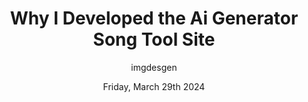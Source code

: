 ---
date: 'Friday, March 29th 2024'
title: Why I Developed the Ai Generator Song Tool Site
author: imgdesgen
description:  Inspired by cherished old photos, I created the Ai Generator Song tool to use AI for deeper, emotional interpretations of images. The tool provides creative descriptions, showcasing the stories behind photos. Key features include photo uploads, AI-generated descriptions, and an Explore section for shared images and interpretations.
---